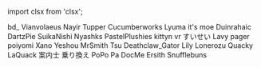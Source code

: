 ﻿import clsx from 'clsx';


<!-- Reminder that not only HTML chars have to be escaped, MDX chars also need to be (such as a space followed by an underscore). -->
<Patronelt k="5" ias="1" sp="1" >bd&#0095;</Patronelt> <Patronelt k="3" ias="1" sp="1" >Vianvolaeus</Patronelt> <Patronelt k="3" ias="1" sp="1" >Nayir</Patronelt> <Patronelt k="3" ias="1" sp="1" >Tupper</Patronelt> <Patronelt k="3" ias="1" sp="1" >Cucumberworks</Patronelt> <Patronelt k="2" ias="1" sp="1" >Lyuma</Patronelt> <Patronelt k="2" ias="1" sp="1" >it&#0039;s moe</Patronelt> <Patronelt k="2" ias="1" sp="1" >Duinrahaic</Patronelt> <Patronelt k="2" ias="1" sp="1" >DartzPie</Patronelt> <Patronelt k="2" ias="1" sp="1" >SuikaNishi</Patronelt> <Patronelt k="2" ias="1" sp="1" >Nyashks</Patronelt> <Patronelt k="2" ias="1" sp="1" >PastelPlushies</Patronelt> <Patronelt k="2" ias="1" sp="1" >kittyn vr</Patronelt> <Patronelt k="2" ias="1" sp="1" >すいせい</Patronelt> <Patronelt k="2" ias="1" sp="1" >Lavy</Patronelt> <Patronelt k="2" ias="1" sp="1" >pager</Patronelt> <Patronelt k="2" ias="1" sp="1" >poiyomi</Patronelt> <Patronelt k="2" ias="1" sp="1" >Xano</Patronelt> <Patronelt k="2" ias="1" sp="1" >Yeshou</Patronelt> <Patronelt k="2" ias="1" sp="1" >MrSmith</Patronelt> <Patronelt k="2" ias="1" sp="1" >Tsu</Patronelt> <Patronelt k="2" ias="1" sp="1" >Deathclaw&#0095;Gator</Patronelt> <Patronelt k="2" ias="1" sp="1" >Lily</Patronelt> <Patronelt k="2" ias="1" sp="1" >Lonerozu</Patronelt> <Patronelt k="2" ias="1" sp="0" >Quacky LaQuack</Patronelt> <Patronelt k="2" ias="1" sp="0" >案内士 乗り換え</Patronelt> <Patronelt k="2" ias="1" sp="0" >PoPo Pa</Patronelt> <Patronelt k="2" ias="1" sp="0" >DocMe</Patronelt> <Patronelt k="2" ias="1" sp="0" >Ersith</Patronelt> <Patronelt k="2" ias="1" sp="0" >Snufflebuns</Patronelt> 